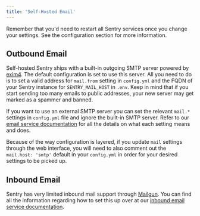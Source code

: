```yaml
---
title: 'Self-Hosted Email'
---
```


<Alert title="Note" level="info">
    Remember that you'd need to restart all Sentry services once you change your settings. See the <Link to="/self-hosted/#configuration">configuration section</Link> for more information.
</Alert>

## Outbound Email

Self-hosted Sentry ships with a built-in outgoing SMTP server powered by [exim4](https://hub.docker.com/r/tianon/exim4). The default configuration is set to use this server. All you need to do is to set a valid address for `mail.from` setting in `config.yml` and the FQDN of your Sentry instance for `SENTRY_MAIL_HOST` in `.env`. Keep in mind that if you start sending too many emails to public addresses, your new server may get marked as a spammer and banned.

If you want to use an external SMTP server you can set the relevant `mail.*` settings in `config.yml` file and ignore the built-in SMTP server. Refer to our [email service documentation](/services/email/) for all the details on what each setting means and does.

<Alert title="Warning" level="warning">
  Because of the way configuration is layered, if you update <code>mail</code> settings through the web interface, you will need to also comment out the <code>mail.host: 'smtp'</code> default in your <code>config.yml</code> in order for your desired settings to be picked up.
</Alert>

## Inbound Email

Sentry has very limited inbound mail support through [Mailgun](https://documentation.mailgun.com/en/latest/quickstart-receiving.html). You can find all the information regarding how to set this up over at our [inbound email service documentation](/services/email/#inbound-email).
